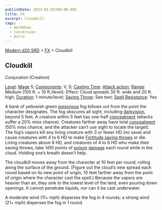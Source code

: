 ```yaml
---
publishDate: 2023-01-02T00:00:00Z
title: FX
excerpt: Cloudkill
tags:
  - markdown
  - conversion
  - Astro
---
```


[Modern d20 SRD](/#modernD20) > [FX](modern-d20-srd-fx-index) > Cloudkill

## Cloudkill

Conjuration (Creation)

[Level](modern-d20-srd-fx-level): [Mage](modern-d20-srd-classes-advanced-mage) 5; [Components](modern-d20-srd-fx-components): V, S; [Casting Time](modern-d20-srd-fx-casting-time): [Attack action](modern-d20-srd-combat-attack-actions); [Range](modern-d20-srd-fx-range): Medium (100 ft. + 10 ft./level); Effect: Cloud spreads 30 ft. wide and 20 ft. high; [Duration](modern-d20-srd-fx-duration): 1 minute/level; [Saving Throw](modern-d20-srd-basics-saving-throws): See text; [Spell Resistance](modern-d20-srd-special-abilities-spell-resistance): Yes

A bank of yellowish green [poisonous](modern-d20-srd-environment-hazards-poison) fog billows out from the point the character designates. The fog obscures all sight, including [darkvision](modern-d20-srd-special-abilities-darkvision), beyond 5 feet. A creature within 5 feet has one-half [concealment](modern-d20-srd-combat-concealment) (attacks suffer a 20% miss chance). Creatures farther away have total [concealment](modern-d20-srd-combat-concealment) (50% miss chance, and the attacker can’t use sight to locate the target). The fog’s vapors kill any living creature with 3 or fewer HD (no save) and cause creatures with 4 to 6 HD to make [Fortitude saving throws](modern-d20-srd-basics-saving-throws) or die. Living creatures above 6 HD, and creatures of 4 to 6 HD who make their saving throws, take 1d10 points of [poison](modern-d20-srd-environment-hazards-poison) [damage](modern-d20-srd-combat-damage) each round while in the cloud. Holding one’s breath doesn’t help.

The cloudkill moves away from the character at 10 feet per round, rolling along the surface of the ground. (Figure out the cloud’s new spread each round based on its new point of origin, 10 feet farther away from the point of origin where the character cast the spell.) Because the vapors are heavier than air, they sink to the lowest level of the land, even pouring down openings. It cannot penetrate liquids, nor can it be cast underwater.

A moderate wind (11+ mph) disperses the fog in 4 rounds; a strong wind (21+ mph) disperses the fog in 1 round.
